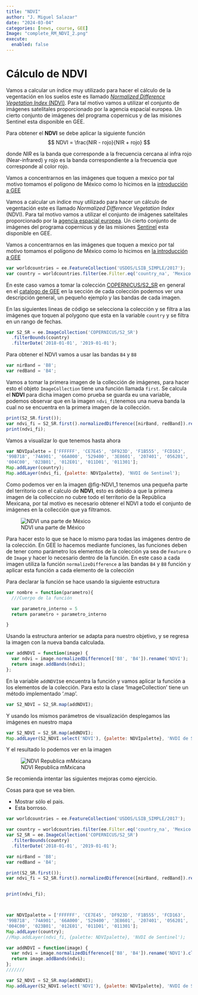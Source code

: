 ```yaml
---
title: "NDVI"
author: "J. Miguel Salazar"
date: "2024-03-04"
categories: [news, course, GEE]
Image: "complete_RM_NDVI_2.png"
execute: 
  enabled: false
---
```

# Cálculo de NDVI

Vamos a calcular un índice muy utilizado para hacer el cálculo de la  vegentación en los suelos este es llamado [*Normalized Difference Vegetation Index* (NDVI)](https://en.wikipedia.org/wiki/Normalized_difference_vegetation_index). Para tal motivo vamos a utilizar el conjunto de imágenes satelitales proporcionado por la agencia espacial europea. Un cierto conjunto de imágenes del programa copernicus y de las misiones Sentinel esta disponible en GEE.


Para obtener el **NDVI** se debe aplicar la siguiente función 
$$
NDVI = \frac{NIR - rojo}{NIR +  rojo}
$$

donde $NIR$ es la banda que corresponde a la frecuencia cercana al infra rojo (Near-infrared) y rojo es la banda correspondiente a la frecuencia que corresponde al color rojo.

Vamos a concentrarnos en las imágenes que toquen a mexico por tal motivo tomamos el polígono de México como lo hicimos en la [introducción a GEE](../Introduccion/index.qmd)


Vamos a calcular un índice muy utilizado para hacer un cálculo de vegentación este es llamado *Normalized Difference Vegetation Index* (NDVI). Para tal motivo vamos a utilizar el conjunto de imágenes satelitales proporcionado por la [agencia espacial europea ](https://www.esa.int/). Un cierto conjunto de imágenes del programa copernicus y de las misiones [Sentinel](https://developers.google.com/earth-engine/datasets/catalog/sentinel) esta disponible en GEE.

Vamos a concentrarnos en las imágenes que toquen a mexico por tal motivo tomamos el polígono de México como lo hicimos en [la introducción a GEE](../Introduccion/index.qmd)
```JavaScript
var worldcountries = ee.FeatureCollection('USDOS/LSIB_SIMPLE/2017');
var country = worldcountries.filter(ee.Filter.eq('country_na', 'Mexico'));

```
En este caso vamos a tomar la colección [COPERNICUS/S2_SR](https://developers.google.com/earth-engine/datasets/catalog/COPERNICUS_S2_SR) en general en el [catalogo de GEE](https://developers.google.com/earth-engine/datasets) en la sección de cada colección podemos ver una descripción general, un pequeño ejemplo y las bandas de cada imagen.

En las siguientes lineas de código se selecciona la colección y se filtra a las imágenes que toquen al polygono que esta en la variable `country` y se filtra en un rango de fechas.


```JavaScript
var S2_SR = ee.ImageCollection('COPERNICUS/S2_SR')
  .filterBounds(country)
  .filterDate('2018-01-01', '2019-01-01');
```
Para obtener el NDVI vamos a usar las bandas `B4` y `B8`

```JavaScript
var nirBand = 'B8';
var redBand = 'B4';
```
Vamos a tomar la primera imagen de la collección de imágenes, para hacer esto el objeto `ImageCollection` tiene una función llamada `first`. Se calcula el **NDVI** para dicha imagen como prueba se guarda eu una variable,  podemos observar que en la imagen `ndvi_fi`tenemos una nueva banda la cual no se encuentra en la primera imagen de la collección. 

```JavaScript
print(S2_SR.first());
var ndvi_fi = S2_SR.first().normalizedDifference([nirBand, redBand]).rename('NVDI');
print(ndvi_fi);
```

Vamos a visualizar lo que tenemos hasta ahora 

```JavaScript
var NDVIpalette = ['FFFFFF', 'CE7E45', 'DF923D', 'F1B555', 'FCD163',
'99B718', '74A901', '66A000', '529400', '3E8601', '207401', '056201',
'004C00', '023B01', '012E01', '011D01', '011301'];
Map.addLayer(country);
Map.addLayer(ndvi_fi, {palette: NDVIpalette}, 'NVDI de Sentinel');
```
Como podemos ver en la imagen @fig-NDVI_1 tenemos una pequeña parte del territorio con el calculo de **NDVI**, esto es debido a que la primera imagen de la colleccion no cubre todo el territorio de la República Mexicana, por tal motivo es necesario obtener el NDVI a todo el conjunto de imágenes en la collección que ya filtramos. 

![NDVI una parte de México ](NDVI_1.png){#fig-NDVI_1}


Para hacer esto lo que se hace  lo mismo para todas las imágenes dentro de la colección. En GEE lo hacemos mediante funciones, las funciones deben de tener como parámetro los elementos de la colección ya sea de `Feature` o de `Image` y hacer lo necesario dentro de la función.  En este caso a cada imagen utiliza la función `normalizeDifference` a las bandas `B4` y `B8`  función y aplicar esta función a cada elemento de la colección 

Para declarar la función se hace usando la siguiente estructura 

```JavaScript
var nombre = function(parametro){
  ///Cuerpo de la función 

  var parametro_interno = 5
  return parametro + parametro_interno 

}

```
Usando la estructura anterior se adapta para nuestro objetivo, y se regresa la imagen con la nueva banda calculada. 

```JavaScript
var addNDVI = function(image) {
  var ndvi = image.normalizedDifference(['B8', 'B4']).rename('NDVI');
  return image.addBands(ndvi);
};
```

En la variable `addNDVI`se encuentra la función y vamos aplicar la función a los elementos de la colección. Para esto la clase 'ImageCollection' tiene un método implementado '.map'. 

```JavaScript
var S2_NDVI = S2_SR.map(addNDVI);

```
Y usando los mismos parámetros de visualización desplegamos las imágenes en nuestro mapa 

```JavaScript
var S2_NDVI = S2_SR.map(addNDVI);
Map.addLayer(S2_NDVI.select('NDVI'), {palette: NDVIpalette}, 'NVDI de Sentinel');
```
Y el resultado lo podemos ver en la imagen 

![NDVI Republica mMxicana](NDVI_2.png)

Se recomienda intentar las siguientes mejoras como ejercicio. 

Cosas para que se vea bien.

* Mostrar sólo el pais.
* Esta borroso. 
 




```JavaScript
var worldcountries = ee.FeatureCollection('USDOS/LSIB_SIMPLE/2017');

var country = worldcountries.filter(ee.Filter.eq('country_na', 'Mexico'));
var S2_SR = ee.ImageCollection('COPERNICUS/S2_SR')
  .filterBounds(country)
  .filterDate('2018-01-01', '2019-01-01');

var nirBand = 'B8';
var redBand = 'B4';

print(S2_SR.first());
var ndvi_fi = S2_SR.first().normalizedDifference([nirBand, redBand]).rename('NVDI');


print(ndvi_fi);



var NDVIpalette = ['FFFFFF', 'CE7E45', 'DF923D', 'F1B555', 'FCD163',
'99B718', '74A901', '66A000', '529400', '3E8601', '207401', '056201',
'004C00', '023B01', '012E01', '011D01', '011301'];
Map.addLayer(country);
//Map.addLayer(ndvi_fi, {palette: NDVIpalette}, 'NVDI de Sentinel');

var addNDVI = function(image) {
  var ndvi = image.normalizedDifference(['B8', 'B4']).rename('NDVI').clip(country);
  return image.addBands(ndvi);
};
///////

var S2_NDVI = S2_SR.map(addNDVI);
Map.addLayer(S2_NDVI.select('NDVI'), {palette: NDVIpalette}, 'NVDI de Sentinel');
```
